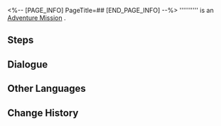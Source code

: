 <%-- [PAGE_INFO]
PageTitle=##
[END_PAGE_INFO] --%>
{{Stub|Dialogue.}}
{{Mission Infobox
|id            = 8025301
|title         = 
|image         = <!--Mission .png-->
|type          = Adventure
|event_name    = 
|chapter       = 
|requirements  = {{cx}}<!--Hidden Mission ID 8023701--> completed
|summary       = <!--official mission summary from Fate's Atlas-->
|characters    = Trailblazer
|startLocation = [[<!--starting world-->]] - [[<!--starting area-->]]
|world         = <!--starting world-->
|area          = <!--starting area-->
|prev          = 
|next          = 
|rewards       = 
}}
'''''''''' is an [[Adventure Mission]]<!--in [world]-->.

==Steps==


<!--
==Gameplay Notes==

--><!--
==Trial Character==

-->
==Dialogue==
{{Stub Dialogue}}

{{Dialogue End}}

==Other Languages==
{{Other Languages
|en   = 
|zhs  = 
|zht  = 
|ja   = 
|ko   = 
|es   = 
|fr   = 
|ru   = 
|th   = 
|vi   = 
|de   = 
|id   = 
|pt   = 
}}

==Change History==
{{Change History|2.5}}
